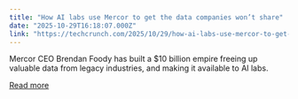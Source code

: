 ```yaml
---
title: "How AI labs use Mercor to get the data companies won’t share"
date: "2025-10-29T16:18:07.000Z"
link: "https://techcrunch.com/2025/10/29/how-ai-labs-use-mercor-to-get-the-data-companies-wont-share/"
---
```


Mercor CEO Brendan Foody has built a $10 billion empire freeing up valuable data from legacy industries, and making it available to AI labs.

[Read more](https://techcrunch.com/2025/10/29/how-ai-labs-use-mercor-to-get-the-data-companies-wont-share/)
